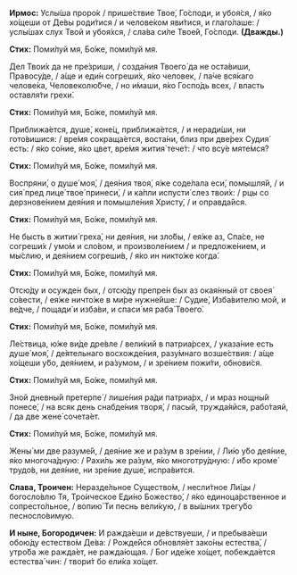 **Ирмос:** Услы́ша проро́к / прише́ствие Твое́, Го́споди, и убоя́ся, / я́ко хо́щеши от Де́вы роди́тися / и челове́ком яви́тися, и глаго́лаше: / услы́шах слух Твой и убоя́хся, / сла́ва си́ле Твое́й, Го́споди. **(Дважды.)**

**Стих:** Поми́луй мя, Бо́же, поми́луй мя.

Дел Твои́х да не пре́зриши, / созда́ния Твоего́ да не оста́виши, Правосу́де, / а́ще и еди́н согреши́х, я́ко человек, / па́че вся́каго челове́ка, Человеколю́бче, / но и́маши, я́ко Госпо́дь всех, / власть оставля́ти грехи́.

**Стих:** Поми́луй мя, Бо́же, поми́луй мя.

Приближа́ется, душе́, коне́ц, приближа́ется, / и неради́ши, ни гото́вишися: / вре́мя сокраща́ется, воста́ни, близ при две́рех Судия́ есть: / я́ко со́ние, я́ко цвет, вре́мя жития́ тече́т: / что всу́е мяте́мся?

**Стих:** Поми́луй мя, Бо́же, поми́луй мя.

Воспряни́, о душе́ моя́, / дея́ния твоя́, я́же соде́лала еси́, помышля́й, / и сия́ пред лице́ твое́ принеси́, / и ка́пли испусти́ слез твои́х: / рцы со дерзнове́нием дея́ния и помышле́ния Христу́, / и оправда́йся.

**Стих:** Поми́луй мя, Бо́же, поми́луй мя.

Не бысть в житии́ греха́, ни дея́ния, ни зло́бы, / ея́же аз, Спа́се, не согреши́х / умо́м и сло́вом, и произволе́нием / и предложе́нием, и мы́слию, и дея́нием согреши́в, / я́ко ин никто́же когда́.

**Стих:** Поми́луй мя, Бо́же, поми́луй мя.

Отсю́ду и осужде́н бых, / отсю́ду препре́н бых аз окая́нный от своея́ со́вести, / ея́же ничто́же в ми́ре нужне́йше: / Судие́, Изба́вителю мой, и ве́дче, / пощади́ и изба́ви, и спаси́ мя раба́ Твоего́.

**Стих:** Поми́луй мя, Бо́же, поми́луй мя.

Ле́ствица, ю́же ви́де дре́вле / вели́кий в патриа́рсех, / указа́ние есть душе́ моя́, / де́ятельнаго восхожде́ния, разу́мнаго возше́ствия: / а́ще хо́щеши у́бо, дея́нием, и ра́зумом, / и зре́нием пожи́ти, обнови́ся.

**Стих:** Поми́луй мя, Бо́же, поми́луй мя.

Зной дневны́й претерпе́ / лише́ния ра́ди патриа́рх, / и мраз нощны́й понесе́, / на всяк день снабде́ния творя́, / пасы́й, тружда́яйся, рабо́таяй, / да две жене́ сочета́ет.

**Стих:** Поми́луй мя, Бо́же, поми́луй мя.

Жены́ ми две разуме́й, / дея́ние же и ра́зум в зре́нии, / Ли́ю у́бо дея́ние, я́ко многоча́дную: / Рахи́ль же ра́зум, я́ко многотру́дную: / и́бо кроме́ трудо́в, ни дея́ние, ни зре́ние душе́, испра́вится.

**Слава, Троичен:** Неразде́льное Существо́м, / несли́тное Ли́цы / богосло́влю Тя, Тро́ическое Еди́но Божество́, / я́ко единоца́рственное и сопресто́льное, / вопию́ Ти песнь вели́кую, / в вы́шних трегу́бо песносло́вимую.

**И ныне, Богородичен:** И ражда́еши и де́вствуеши, / и пребыва́еши обою́ду естество́м Де́ва: / Рожде́йся обновля́ет зако́ны естества́, / утро́ба же ражда́ет, не ражда́ющая. / Бог иде́же хо́щет, побежда́ется естества́ чин: / твори́т бо ели́ка хо́щет.
